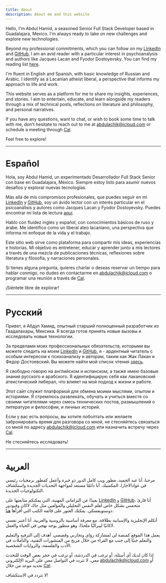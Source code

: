 ```yaml
---
title: About
description: About me and this website
---
```


Hello, I'm Abdul Hamid, a seasoned Senior Full Stack Developer based in Guadalajara, Mexico. I'm always ready to take on new challenges and explore new technologies.

Beyond my professional commitments, which you can follow on my [LinkedIn](http://linkedin.com/in/abdulachik/) and [GitHub](https://github.com/abdul-hamid-achik), I am an avid reader with a particular interest in psychoanalysis and authors like Jacques Lacan and Fyodor Dostoyevsky. You can find my reading list [here](https://www.goodreads.com/abdulhamidachik).

I'm fluent in English and Spanish, with basic knowledge of Russian and Arabic. I identify as a Lacanian atheist liberal, a perspective that informs my approach to life and work.

This website serves as a platform for me to share my insights, experiences, and stories. I aim to entertain, educate, and learn alongside my readers through a mix of technical posts, reflections on literature and philosophy, and personal narratives.

If you have any questions, want to chat, or wish to book some time to talk with me, don't hesitate to reach out to me at abdulachik@icloud.com or schedule a meeting through [Cal](https://cal.com/abdulachik/30min).

Feel free to explore!

---

# Español

Hola, soy Abdul Hamid, un experimentado Desarrollador Full Stack Senior con base en Guadalajara, México. Siempre estoy listo para asumir nuevos desafíos y explorar nuevas tecnologías.

Más allá de mis compromisos profesionales, que puedes seguir en mi [LinkedIn](http://linkedin.com/in/abdulachik/) y [GitHub](https://github.com/abdul-hamid-achik), soy un ávido lector con un interés particular en el psicoanálisis y autores como Jacques Lacan y Fyodor Dostoyevsky. Puedes encontrar mi lista de lectura [aquí](https://www.goodreads.com/abdulhamidachik).

Hablo con fluidez inglés y español, con conocimientos básicos de ruso y árabe. Me identifico como un liberal ateo lacaniano, una perspectiva que informa mi enfoque de la vida y el trabajo.

Este sitio web sirve como plataforma para compartir mis ideas, experiencias e historias. Mi objetivo es entretener, educar y aprender junto a mis lectores a través de una mezcla de publicaciones técnicas, reflexiones sobre literatura y filosofía, y narraciones personales.

Si tienes alguna pregunta, quieres charlar o deseas reservar un tiempo para hablar conmigo, no dudes en contactarme en abdulachik@icloud.com o programar una reunión a través de [Cal](https://cal.com/abdulachik/30min).

¡Siéntete libre de explorar!

---

# Русский

Привет, я Абдул Хамид, опытный старший полноценный разработчик из Гвадалахары, Мексика. Я всегда готов принять новые вызовы и исследовать новые технологии.

За пределами моих профессиональных обязательств, которыми вы можете следить на моем [LinkedIn](http://linkedin.com/in/abdulachik/) и [GitHub](https://github.com/abdul-hamid-achik), я - ардентный читатель с особым интересом к психоанализу и авторам, таким как Жак Лакан и Федор Достоевский. Вы можете найти мой список чтения [здесь](https://www.goodreads.com/abdulhamidachik).

Я свободно говорю на английском и испанском, а также имею базовые знания русского и арабского. Я идентифицирую себя как лакановский атеистический либерал, что влияет на мой подход к жизни и работе.

Этот сайт служит платформой для обмена моими мыслями, опытом и историями. Я стремлюсь развлекать, обучать и учиться вместе со своими читателями через смесь технических постов, размышлений о литературе и философии, и личных историй.

Если у вас есть вопросы, вы хотите поболтать или желаете забронировать время для разговора со мной, не стесняйтесь связаться со мной по адресу abdulachik@icloud.com или назначить встречу через [Cal](https://cal.com/abdulachik/30min).

Не стесняйтесь исследовать!

---

# العربية

مرحبا، أنا عبد الحميد، مطور ويب كامل الدور ذو خبرة وأعمل كمطور برمجيات رئيسي في غوادالاجارا، المكسيك. أنا دائمًا مستعد لمواجهة التحديات الجديدة واستكشاف التكنولوجيات الجديدة.

بعيدًا عن التزاماتي المهنية، التي يمكنكم متابعتها على [LinkedIn](http://linkedin.com/in/abdulachik/) و [GitHub](https://github.com/abdul-hamid-achik)، أنا قارئ متحمس بشكل خاص لعلم النفس التحليلي والمؤلفين مثل جاك لاكان وفيودور دوستويفسكي. يمكنك العثور على قائمة الكتب التي أقرأها [هنا](https://www.goodreads.com/abdulhamidachik).

أتكلم الإنجليزية والإسبانية بطلاقة، مع معرفة أساسية بالروسية والعربية. أنا أعتبر نفسي لاكانيًا ليبراليًا ملحدًا، وهو منظور يوجه نهجي في الحياة والعمل.

يعمل هذا الموقع كمنصة لي لمشاركة رؤاي وتجاربي وقصصي. أهدف إلى الترفيه والتعليم والتعلم جنبًا إلى جنب مع القراء من خلال مزيج من المنشورات التقنية، والتأملات في الأدب والفلسفة، والروايات الشخصية.

إذا كان لديك أي أسئلة، أو ترغب في الدردشة، أو ترغب في حجز بعض الوقت للتحدث معي، لا تتردد في التواصل معي على البريد الإلكتروني abdulachik@icloud.com أو تحديد موعد من خلال [Cal](https://cal.com/abdulachik/30min).

لا تتردد في الاستكشاف!
